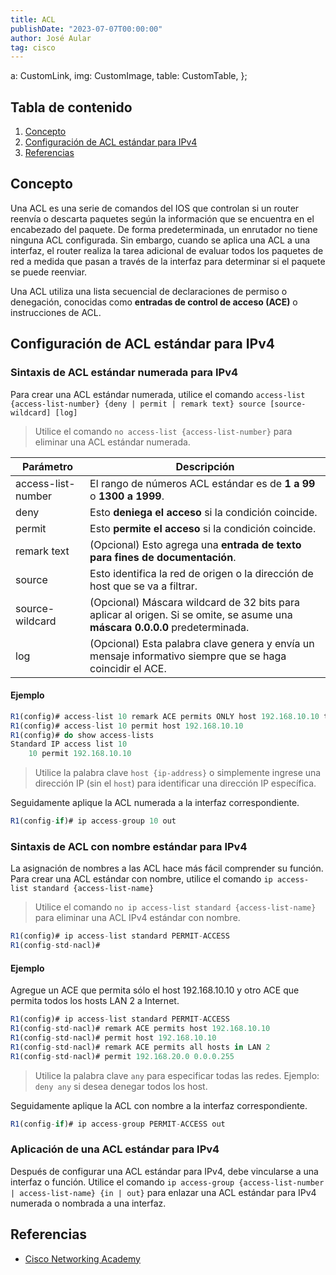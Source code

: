 ```yaml
---
title: ACL
publishDate: "2023-07-07T00:00:00"
author: José Aular
tag: cisco
---
```


  a: CustomLink,
  img: CustomImage,
  table: CustomTable,
};

## Tabla de contenido

1.  [Concepto](/blog/acl#concepto)
2.  [Configuración de ACL estándar para IPv4](/blog/acl#configuración-de-acl-estándar-para-ipv4)
3.  [Referencias](/blog/acl#referencias)

## Concepto

Una ACL es una serie de comandos del IOS que controlan si un router reenvía o descarta paquetes según la información que se encuentra en el encabezado del paquete. De forma predeterminada, un enrutador no tiene ninguna ACL configurada. Sin embargo, cuando se aplica una ACL a una interfaz, el router realiza la tarea adicional de evaluar todos los paquetes de red a medida que pasan a través de la interfaz para determinar si el paquete se puede reenviar.

Una ACL utiliza una lista secuencial de declaraciones de permiso o denegación, conocidas como **entradas de control de acceso (ACE)** o instrucciones de ACL.

## Configuración de ACL estándar para IPv4

### Sintaxis de ACL estándar numerada para IPv4

Para crear una ACL estándar numerada, utilice el comando `access-list {access-list-number} {deny | permit | remark text} source [source-wildcard] [log]`

> Utilice el comando `no access-list {access-list-number}` para eliminar una ACL estándar numerada.

| Parámetro          | Descripción                                                                                                                  |
| ------------------ | ---------------------------------------------------------------------------------------------------------------------------- |
| access-list-number | El rango de números ACL estándar es de **1 a 99** o **1300 a 1999**.                                                         |
| deny               | Esto **deniega el acceso** si la condición coincide.                                                                         |
| permit             | Esto **permite el acceso** si la condición coincide.                                                                         |
| remark text        | (Opcional) Esto agrega una **entrada de texto para fines de documentación**.                                                 |
| source             | Esto identifica la red de origen o la dirección de host que se va a filtrar.                                                 |
| source-wildcard    | (Opcional) Máscara wildcard de 32 bits para aplicar al origen. Si se omite, se asume una **máscara 0.0.0.0** predeterminada. |
| log                | (Opcional) Esta palabra clave genera y envía un mensaje informativo siempre que se haga coincidir el ACE.                    |

#### Ejemplo

```js title="R1" {2}
R1(config)# access-list 10 remark ACE permits ONLY host 192.168.10.10 to the internet
R1(config)# access-list 10 permit host 192.168.10.10
R1(config)# do show access-lists
Standard IP access list 10
    10 permit 192.168.10.10
```

> Utilice la palabra clave `host {ip-address}` o simplemente ingrese una dirección IP (sin el `host`) para identificar una dirección IP específica.

Seguidamente aplique la ACL numerada a la interfaz correspondiente.

```js title="R1"
R1(config-if)# ip access-group 10 out
```

### Sintaxis de ACL con nombre estándar para IPv4

La asignación de nombres a las ACL hace más fácil comprender su función. Para crear una ACL estándar con nombre, utilice el comando `ip access-list standard {access-list-name}`

> Utilice el comando `no ip access-list standard {access-list-name}` para eliminar una ACL IPv4 estándar con nombre.

```js title="R1"
R1(config)# ip access-list standard PERMIT-ACCESS
R1(config-std-nacl)#
```

#### Ejemplo

Agregue un ACE que permita sólo el host 192.168.10.10 y otro ACE que permita todos los hosts LAN 2 a Internet.

```js title="R1" {3,5}
R1(config)# ip access-list standard PERMIT-ACCESS
R1(config-std-nacl)# remark ACE permits host 192.168.10.10
R1(config-std-nacl)# permit host 192.168.10.10
R1(config-std-nacl)# remark ACE permits all hosts in LAN 2
R1(config-std-nacl)# permit 192.168.20.0 0.0.0.255
```

> Utilice la palabra clave `any` para especificar todas las redes. Ejemplo: `deny any` si desea denegar todos los host.

Seguidamente aplique la ACL con nombre a la interfaz correspondiente.

```js title="R1"
R1(config-if)# ip access-group PERMIT-ACCESS out
```

### Aplicación de una ACL estándar para IPv4

Después de configurar una ACL estándar para IPv4, debe vincularse a una interfaz o función. Utilice el comando `ip access-group {access-list-number | access-list-name} {in | out}` para enlazar una ACL estándar para IPv4 numerada o nombrada a una interfaz.

## Referencias

- [Cisco Networking Academy](https://www.netacad.com/)
